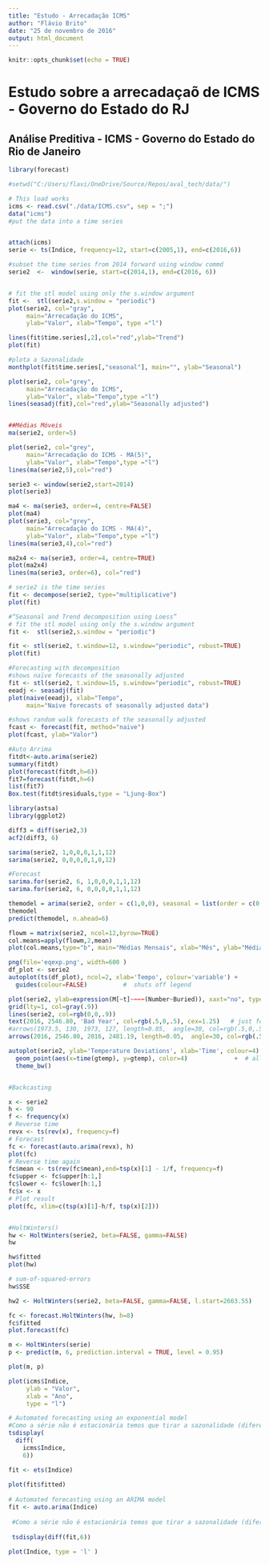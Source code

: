 ```yaml
---
title: "Estudo - Arrecadação ICMS"
author: "Flávio Brito"
date: "25 de novembro de 2016"
output: html_document
---
```


```r
knitr::opts_chunk$set(echo = TRUE)
```

# Estudo sobre a arrecadaçaõ de ICMS - Governo do Estado do RJ



## Análise Preditiva - ICMS - Governo do Estado do Rio de Janeiro

```r

library(forecast)

#setwd("C:/Users/flavi/OneDrive/Source/Repos/aval_tech/data/")

# This load works
icms <- read.csv("./data/ICMS.csv", sep = ";")
data("icms")
#put the data into a time series


attach(icms)
serie <- ts(Indice, frequency=12, start=c(2005,1), end=c(2016,6))

#subset the time series from 2014 forward using window commd
serie2  <-  window(serie, start=c(2014,1), end=c(2016, 6))


# fit the stl model using only the s.window argument
fit <-  stl(serie2,s.window = "periodic")
plot(serie2, col="gray",
     main="Arrecadação do ICMS",
     ylab="Valor", xlab="Tempo", type ="l")

lines(fit$time.series[,2],col="red",ylab="Trend")
plot(fit)

#plota a Sazonalidade
monthplot(fit$time.series[,"seasonal"], main="", ylab="Seasonal")

plot(serie2, col="grey",
     main="Arrecadação do ICMS",
     ylab="Valor", xlab="Tempo",type ="l")
lines(seasadj(fit),col="red",ylab="Seasonally adjusted")


##Médias Móveis
ma(serie2, order=5)

plot(serie2, col="grey",
     main="Arrecadação do ICMS - MA(5)",
     ylab="Valor", xlab="Tempo",type ="l")
lines(ma(serie2,5),col="red")

serie3 <- window(serie2,start=2014)
plot(serie3)

ma4 <- ma(serie3, order=4, centre=FALSE)
plot(ma4)
plot(serie3, col="grey",
     main="Arrecadação do ICMS - MA(4)",
     ylab="Valor", xlab="Tempo",type ="l")
lines(ma(serie3,4),col="red")

ma2x4 <- ma(serie3, order=4, centre=TRUE)
plot(ma2x4)
lines(ma(serie3, order=6), col="red")

# serie2 is the time series
fit <- decompose(serie2, type="multiplicative")
plot(fit)

#“Seasonal and Trend decomposition using Loess”
# fit the stl model using only the s.window argument
fit <-  stl(serie2,s.window = "periodic")

fit <- stl(serie2, t.window=12, s.window="periodic", robust=TRUE)
plot(fit)

#Forecasting with decomposition
#shows naïve forecasts of the seasonally adjusted
fit <- stl(serie2, t.window=15, s.window="periodic", robust=TRUE)
eeadj <- seasadj(fit)
plot(naive(eeadj), xlab="Tempo",
     main="Naive forecasts of seasonally adjusted data")

#shows random walk forecasts of the seasonally adjusted
fcast <- forecast(fit, method="naive")
plot(fcast, ylab="Valor")

#Auto Arrima
fitdt<-auto.arima(serie2)
summary(fitdt)
plot(forecast(fitdt,h=6))
fit7=forecast(fitdt,h=6)
list(fit7)
Box.test(fitdt$residuals,type = "Ljung-Box")

library(astsa)
library(ggplot2)

diff3 = diff(serie2,3)
acf2(diff3, 6)

sarima(serie2, 1,0,0,0,1,1,12)
sarima(serie2, 0,0,0,0,1,0,12)

#Forecast
sarima.for(serie2, 6, 1,0,0,0,1,1,12)
sarima.for(serie2, 6, 0,0,0,0,1,1,12)

themodel = arima(serie2, order = c(1,0,0), seasonal = list(order = c(0,1,1), period = 6))
themodel
predict(themodel, n.ahead=6)

flowm = matrix(serie2, ncol=12,byrow=TRUE)
col.means=apply(flowm,2,mean)
plot(col.means,type="b", main="Médias Mensais", xlab="Mês", ylab="Média")

png(file='eqexp.png', width=600 )
df_plot <- serie2
autoplot(ts(df_plot), ncol=2, xlab='Tempo', colour='variable') + 
  guides(colour=FALSE)          #  shuts off legend

plot(serie2, ylab=expression(M[~t]~~~~(Number~Buried)), xaxt="no", type='n')
grid(lty=1, col=gray(.9))
lines(serie2, col=rgb(0,0,.9))
text(2016, 2546.80, 'Bad Year', col=rgb(.5,0,.5), cex=1.25)   # just for fun
#arrows(1973.5, 130, 1973, 127, length=0.05,  angle=30, col=rgb(.5,0,.5))   
arrows(2016, 2546.80, 2016, 2481.19, length=0.05,  angle=30, col=rgb(.5,0,.5)) 

autoplot(serie2, ylab='Temperature Deviations', xlab='Time', colour=4) +  # this is enough for a quick plot
  geom_point(aes(x=time(gtemp), y=gtemp), color=4)             +  # all this just to add points
  theme_bw()      


#Backcasting 

x <- serie2
h <- 90
f <- frequency(x)
# Reverse time
revx <- ts(rev(x), frequency=f)
# Forecast
fc <- forecast(auto.arima(revx), h)
plot(fc)
# Reverse time again
fc$mean <- ts(rev(fc$mean),end=tsp(x)[1] - 1/f, frequency=f)
fc$upper <- fc$upper[h:1,]
fc$lower <- fc$lower[h:1,]
fc$x <- x
# Plot result
plot(fc, xlim=c(tsp(x)[1]-h/f, tsp(x)[2]))


#HoltWinters()
hw <- HoltWinters(serie2, beta=FALSE, gamma=FALSE)
hw

hw$fitted
plot(hw)

# sum-of-squared-errors 
hw$SSE

hw2 <- HoltWinters(serie2, beta=FALSE, gamma=FALSE, l.start=2663.55)

fc <- forecast.HoltWinters(hw, h=8)
fc$fitted
plot.forecast(fc)

m <- HoltWinters(serie)
p <- predict(m, 6, prediction.interval = TRUE, level = 0.95)

plot(m, p)

plot(icms$Indice,
     ylab = "Valor",
     xlab = "Ano",
     type = "l")

# Automated forecasting using an exponential model
#Como a série não é estacionária temos que tirar a sazonalidade (diferença sazonal)
tsdisplay(
  diff(
    icms$Indice,
    6))

fit <- ets(Indice)
    
plot(fit$fitted)
    
# Automated forecasting using an ARIMA model
fit <- auto.arima(Indice)
    
 #Como a série não é estacionária temos que tirar a sazonalidade (diferença sazonal)
    
 tsdisplay(diff(fit,6))
    
plot(Indice, type = 'l' )
```
